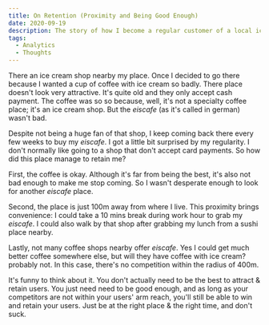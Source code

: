 ```yaml
---
title: On Retention (Proximity and Being Good Enough)
date: 2020-09-19
description: The story of how I become a regular customer of a local ice cream shop.
tags:
  - Analytics
  - Thoughts
---
```


There an ice cream shop nearby my place. Once I decided to go there because I wanted a cup of coffee with ice cream so badly. There place doesn't look very attractive. It's quite old and they only accept cash payment. The coffee was so so because, well, it's not a specialty coffee place; it's an ice cream shop. But the *eiscafe* (as it's called in german) wasn't bad.

Despite not being a huge fan of that shop, I keep coming back there every few weeks to buy my *eiscafe*. I got a little bit surprised by my regularity. I don't normally like going to a shop that don't accept card payments. So how did this place manage to retain me?

First, the coffee is okay. Although it's far from being the best, it's also not bad enough to make me stop coming. So I wasn't desperate enough to look for another *eiscafe* place.

Second, the place is just 100m away from where I live. This proximity brings convenience: I could take a 10 mins break during work hour to grab my *eiscafe*. I could also walk by that shop after grabbing my lunch from a sushi place nearby.

Lastly, not many coffee shops nearby offer *eiscafe*. Yes I could get much better coffee somewhere else, but will they have coffee with ice cream? probably not. In this case, there's no competition within the radius of 400m.

It's funny to think about it. You don't actually need to be the best to attract & retain users. You just need need to be good enough, and as long as your competitors are not within your users' arm reach, you'll still be able to win and retain your users. Just be at the right place & the right time, and don't suck.








